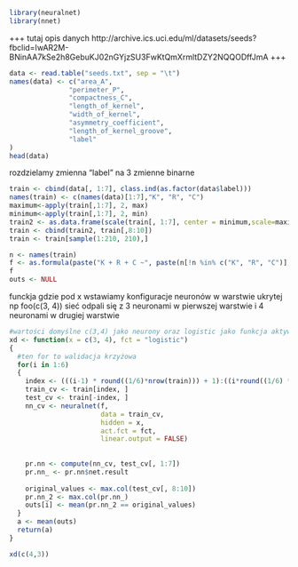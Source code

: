
```r
library(neuralnet)
library(nnet)
```
+++
  tutaj opis danych
http://archive.ics.uci.edu/ml/datasets/seeds?fbclid=IwAR2M-BNinAA7kSe2h8GebuKJ02nGYjzSU3FwKtQmXrmltDZY2NQQODffJmA
+++
  
  ```r
data <- read.table("seeds.txt", sep = "\t")
names(data) <- c("area_A", 
                 "perimeter_P", 
                 "compactness_C", 
                 "length_of_kernel", 
                 "width_of_kernel", 
                 "asymmetry_coefficient", 
                 "length_of_kernel_groove", 
                 "label"
)
head(data)
```
rozdzielamy zmienna "label" na 3 zmienne binarne
```r
train <- cbind(data[, 1:7], class.ind(as.factor(data$label)))
names(train) <- c(names(data)[1:7],"K", "R", "C")
maximum<-apply(train[,1:7], 2, max)
minimum<-apply(train[,1:7], 2, min)
train2 <- as.data.frame(scale(train[, 1:7], center = minimum,scale=maximum-minimum))
train <- cbind(train2, train[,8:10])
train <- train[sample(1:210, 210),]
```

```r
n <- names(train)
f <- as.formula(paste("K + R + C ~", paste(n[!n %in% c("K", "R", "C")], collapse = " + ")))
f
outs <- NULL
```

funckja gdzie pod x wstawiamy konfiguracje neuronów w warstwie ukrytej
np
foo(c(3, 4))
sieć odpali się z 3 neuronami w pierwszej warstwie i 4 neuronami w drugiej warstwie
```r
#wartości domyślne c(3,4) jako neurony oraz logistic jako funkcja aktywacji 
xd <- function(x = c(3, 4), fct = "logistic")
{
  #ten for to walidacja krzyżowa
  for(i in 1:6)
  {
    index <- (((i-1) * round((1/6)*nrow(train))) + 1):((i*round((1/6) * nrow(train))))
    train_cv <- train[index, ]
    test_cv <- train[-index, ]
    nn_cv <- neuralnet(f,
                       data = train_cv,
                       hidden = x,
                       act.fct = fct,
                       linear.output = FALSE)
    
    
    pr.nn <- compute(nn_cv, test_cv[, 1:7])
    pr.nn_ <- pr.nn$net.result
    
    original_values <- max.col(test_cv[, 8:10])
    pr.nn_2 <- max.col(pr.nn_)
    outs[i] <- mean(pr.nn_2 == original_values)
  }
  a <- mean(outs)
  return(a)
}
```

```r
xd(c(4,3))
```

